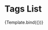 
<Meta title="Features/Tags/Tags List" component={Tags} />

# Tags List


<Canvas>
  <Story
    name="Tags List"
    args={{ tags: ['tag1', 'tag2', 'tag3', 'tag4', 'tag5'] }}
  >
    {Template.bind({})}
  </Story>
</Canvas>

<ArgsTable story="Tags List" sort="requiredFirst" sort="requiredFirst"/>

